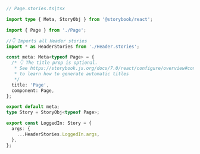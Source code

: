 ```ts
// Page.stories.ts|tsx

import type { Meta, StoryObj } from '@storybook/react';

import { Page } from './Page';

//👇 Imports all Header stories
import * as HeaderStories from './Header.stories';

const meta: Meta<typeof Page> = {
  /* 👇 The title prop is optional.
   * See https://storybook.js.org/docs/7.0/react/configure/overview#configure-story-loading
   * to learn how to generate automatic titles
   */
  title: 'Page',
  component: Page,
};

export default meta;
type Story = StoryObj<typeof Page>;

export const LoggedIn: Story = {
  args: {
    ...HeaderStories.LoggedIn.args,
  },
};
```

